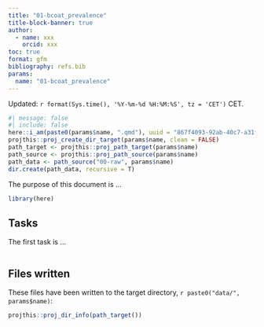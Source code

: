 ```yaml
---
title: "01-bcoat_prevalence"
title-block-banner: true
author:
  - name: xxx
    orcid: xxx
toc: true
format: gfm
bibliography: refs.bib
params:
  name: "01-bcoat_prevalence"
---
```


Updated: `r format(Sys.time(), '%Y-%m-%d %H:%M:%S', tz = 'CET')` CET.


```r
#| message: false
#| include: false
here::i_am(paste0(params$name, ".qmd"), uuid = "867f4093-92ab-40c7-a31f-e00c309fcc28")
projthis::proj_create_dir_target(params$name, clean = FALSE)
path_target <- projthis::proj_path_target(params$name)
path_source <- projthis::proj_path_source(params$name)
path_data <- path_source("00-raw", params$name)
dir.create(path_data, recursive = T)
```

The purpose of this document is ...

```r
library(here)
```

## Tasks

The first task is ...

```r

```


## Files written

These files have been written to the target directory, ```r paste0("data/", params$name)```:

```r
projthis::proj_dir_info(path_target())
```
